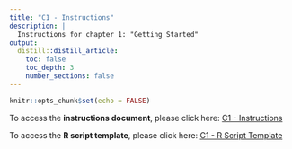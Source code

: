 ```yaml
---
title: "C1 - Instructions"
description: |
  Instructions for chapter 1: "Getting Started" 
output:
  distill::distill_article:
    toc: false
    toc_depth: 3
    number_sections: false
---
```


```r
knitr::opts_chunk$set(echo = FALSE)
```

To access the **instructions document**, please click here: 
[C1 - Instructions](instruction_documents/SSRC_C1_Instructions.pdf) 


To access the **R script template**, please click here: 
[C1 - R Script Template](templates/SSRC_C1_template.R)